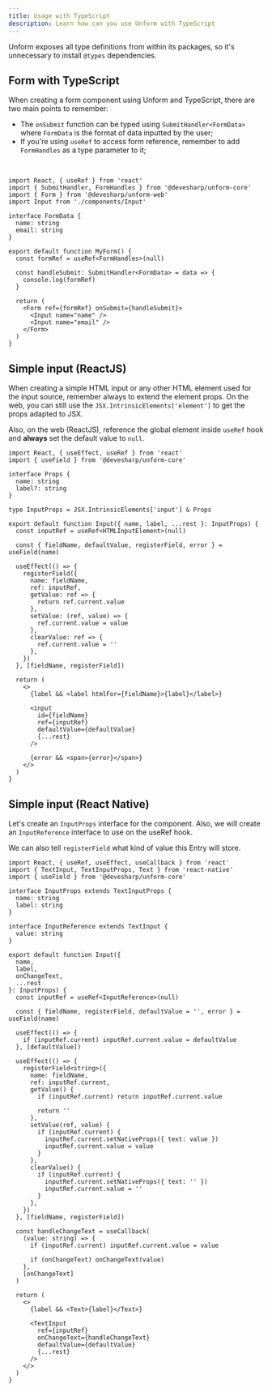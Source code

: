 ```yaml
---
title: Usage with TypeScript
description: Learn how can you use Unform with TypeScript
---
```


Unform exposes all type definitions from within its packages, so it's unnecessary
to install `@types` dependencies.

## Form with TypeScript

When creating a form component using Unform and TypeScript, there are two main points to remember:

- The `onSubmit` function can be typed using `SubmitHandler<FormData>` where `FormData` is the format of data inputted by the user;
- If you're using `useRef` to access form reference, remember to add `FormHandles` as a type parameter to it;

<br />

```tsx lineNumbers=true
import React, { useRef } from 'react'
import { SubmitHandler, FormHandles } from '@devesharp/unform-core'
import { Form } from '@devesharp/unform-web'
import Input from './components/Input'

interface FormData {
  name: string
  email: string
}

export default function MyForm() {
  const formRef = useRef<FormHandles>(null)

  const handleSubmit: SubmitHandler<FormData> = data => {
    console.log(formRef)
  }

  return (
    <Form ref={formRef} onSubmit={handleSubmit}>
      <Input name="name" />
      <Input name="email" />
    </Form>
  )
}
```

## Simple input (ReactJS)

When creating a simple HTML input or any other HTML element used for the input
source, remember always to extend the element props. On the web, you can still
use the `JSX.IntrinsicElements['element']` to get the props adapted to JSX.

Also, on the web (ReactJS), reference the global element inside `useRef` hook
and **always** set the default value to `null`.

```tsx lineNumbers=true
import React, { useEffect, useRef } from 'react'
import { useField } from '@devesharp/unform-core'

interface Props {
  name: string
  label?: string
}

type InputProps = JSX.IntrinsicElements['input'] & Props

export default function Input({ name, label, ...rest }: InputProps) {
  const inputRef = useRef<HTMLInputElement>(null)

  const { fieldName, defaultValue, registerField, error } = useField(name)

  useEffect(() => {
    registerField({
      name: fieldName,
      ref: inputRef,
      getValue: ref => {
        return ref.current.value
      },
      setValue: (ref, value) => {
        ref.current.value = value
      },
      clearValue: ref => {
        ref.current.value = ''
      },
    })
  }, [fieldName, registerField])

  return (
    <>
      {label && <label htmlFor={fieldName}>{label}</label>}

      <input
        id={fieldName}
        ref={inputRef}
        defaultValue={defaultValue}
        {...rest}
      />

      {error && <span>{error}</span>}
    </>
  )
}
```

## Simple input (React Native)

Let's create an `InputProps` interface for the component. Also, we will create
an `InputReference` interface to use on the useRef hook.

We can also tell `registerField` what kind of value this Entry will store.

```tsx lineNumbers=true
import React, { useRef, useEffect, useCallback } from 'react'
import { TextInput, TextInputProps, Text } from 'react-native'
import { useField } from '@devesharp/unform-core'

interface InputProps extends TextInputProps {
  name: string
  label: string
}

interface InputReference extends TextInput {
  value: string
}

export default function Input({
  name,
  label,
  onChangeText,
  ...rest
}: InputProps) {
  const inputRef = useRef<InputReference>(null)

  const { fieldName, registerField, defaultValue = '', error } = useField(name)

  useEffect(() => {
    if (inputRef.current) inputRef.current.value = defaultValue
  }, [defaultValue])

  useEffect(() => {
    registerField<string>({
      name: fieldName,
      ref: inputRef.current,
      getValue() {
        if (inputRef.current) return inputRef.current.value

        return ''
      },
      setValue(ref, value) {
        if (inputRef.current) {
          inputRef.current.setNativeProps({ text: value })
          inputRef.current.value = value
        }
      },
      clearValue() {
        if (inputRef.current) {
          inputRef.current.setNativeProps({ text: '' })
          inputRef.current.value = ''
        }
      },
    })
  }, [fieldName, registerField])

  const handleChangeText = useCallback(
    (value: string) => {
      if (inputRef.current) inputRef.current.value = value

      if (onChangeText) onChangeText(value)
    },
    [onChangeText]
  )

  return (
    <>
      {label && <Text>{label}</Text>}

      <TextInput
        ref={inputRef}
        onChangeText={handleChangeText}
        defaultValue={defaultValue}
        {...rest}
      />
    </>
  )
}
```
